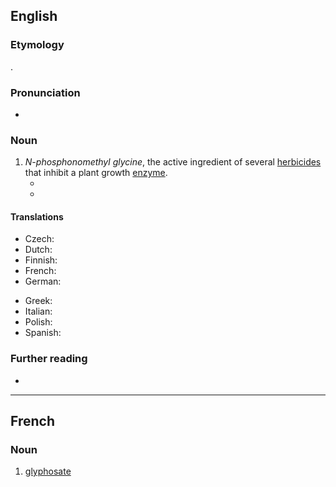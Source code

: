 ==English==

===Etymology===
{{blend|en|glycine|phosphonate}}.

===Pronunciation===
* {{IPA|en|/ˈɡlɪfəseɪt/|/ˈɡlaɪfə-/|/ɡlaɪˈfɒseɪt/}}

===Noun===
{{en-noun|~}}

# ''N-phosphonomethyl glycine'', the active ingredient of several [[herbicide]]s that inhibit a plant growth [[enzyme]].
#* {{quote-web|en|author=Arthur Neslen|url=http://www.theguardian.com/environment/2016/apr/11/two-thirds-of-europeans-support-ban-on-glyphosate-says-yougov-poll|title=Two-thirds of Europeans support ban on glyphosate - poll|date=2016-04-11|work=The Guardian|passage=Two-thirds of Europeans support a ban on '''glyphosate''', the most widely used agricultural chemical in the world’s history, according to a new Yougov poll.}}
#* {{quote-journal|en|author=Danny Hakim|title=Glyphosate, Top-Selling Weed Killer, Wins E.U. Approval for 5 Years|work=The New York Times|date=2017-11-27|url=https://www.nytimes.com/2017/11/27/business/eu-glyphosate-pesticide.html|issn=0362-4331|passage=France led the opposition to allowing the use of '''glyphosate''', the main ingredient in Monsanto’s Roundup and in weed killers made by other companies.}}

====Translations====
{{trans-top|chemical}}
* Czech: {{t|cs|glyfosát|m}}
* Dutch: {{t+|nl|glyfosaat|n}}
* Finnish: {{t+|fi|glyfosaatti}}
* French: {{t+|fr|glyphosate|m}}
* German: {{t+|de|Glyphosat|n}}
{{trans-mid}}
* Greek: {{t+|el|γλυφοσάτη|f}}
* Italian: {{t+|it|glifosato}}
* Polish: {{t|pl|glifosat|m}}
* Spanish: {{t|es|glifosato}}
{{trans-bottom}}

===Further reading===
* {{pedia}}

----

==French==
{{wikipedia|lang=fr}}

===Noun===
{{fr-noun|m|-}}

# [[#English|glyphosate]]
